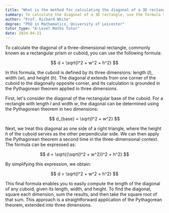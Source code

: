 ```yaml
---
title: "What is the method for calculating the diagonal of a 3D rectangle?"
summary: To calculate the diagonal of a 3D rectangle, use the formula $ \sqrt{l^2 + w^2 + h^2} $, with $ l $, $ w $, and $ h $ representing its dimensions.
author: "Prof. Richard White"
degree: "PhD in Mathematics, University of Leicester"
tutor_type: "A-Level Maths Tutor"
date: 2024-04-21
---
```


To calculate the diagonal of a three-dimensional rectangle, commonly known as a rectangular prism or cuboid, you can use the following formula:

$$
d = \sqrt{l^2 + w^2 + h^2}
$$

In this formula, the cuboid is defined by its three dimensions: length ($l$), width ($w$), and height ($h$). The diagonal $d$ extends from one corner of the cuboid to the diagonally opposite corner, and its calculation is grounded in the Pythagorean theorem applied in three dimensions.

First, let's consider the diagonal of the rectangular base of the cuboid. For a rectangle with length $l$ and width $w$, the diagonal can be determined using the Pythagorean theorem in two dimensions:

$$
d_{base} = \sqrt{l^2 + w^2}
$$

Next, we treat this diagonal as one side of a right triangle, where the height $h$ of the cuboid serves as the other perpendicular side. We can then apply the Pythagorean theorem a second time in the three-dimensional context. The formula can be expressed as:

$$
d = \sqrt{(\sqrt{l^2 + w^2})^2 + h^2}
$$

By simplifying this expression, we obtain:

$$
d = \sqrt{l^2 + w^2 + h^2}
$$

This final formula enables you to easily compute the length of the diagonal of any cuboid, given its length, width, and height. To find the diagonal, square each dimension, sum the results, and then take the square root of that sum. This approach is a straightforward application of the Pythagorean theorem, extended into three dimensions.
    